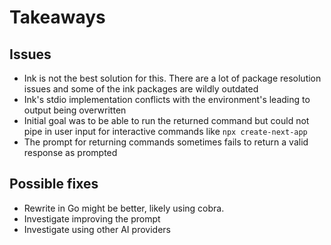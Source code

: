 # Takeaways

## Issues

-   Ink is not the best solution for this. There are a lot of package resolution issues
    and some of the ink packages are wildly outdated
-   Ink's stdio implementation conflicts with the environment's leading to output being
    overwritten
-   Initial goal was to be able to run the returned command but could not pipe in user
    input for interactive commands like `npx create-next-app`
-   The prompt for returning commands sometimes fails to return a valid response as prompted

## Possible fixes

-   Rewrite in Go might be better, likely using cobra.
-   Investigate improving the prompt
-   Investigate using other AI providers
